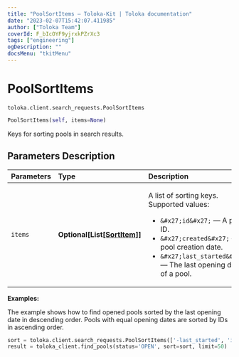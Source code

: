 ```yaml
---
title: "PoolSortItems — Toloka-Kit | Toloka documentation"
date: "2023-02-07T15:42:07.411985"
author: ["Toloka Team"]
coverId: F_bIcOYF9yjrxkPZrXc3
tags: ["engineering"]
ogDescription: ""
docsMenu: "tkitMenu"
---
```


# PoolSortItems
`toloka.client.search_requests.PoolSortItems`

```python
PoolSortItems(self, items=None)
```

Keys for sorting pools in search results.

## Parameters Description

| Parameters | Type | Description |
| :----------| :----| :-----------|
`items`|**Optional\[List\[[SortItem](/docs-new/toloka-kit/reference/toloka.client.search_requests.PoolSortItems.SortItem)\]\]**|<p>A list of sorting keys. Supported values:</p> <ul> <li>`&#x27;id&#x27;` — A pool ID.</li> <li>`&#x27;created&#x27;` — A pool creation date.</li> <li>`&#x27;last_started&#x27;` — The last opening date of a pool.</li> </ul>

**Examples:**

The example shows how to find opened pools sorted by the last opening date in descending order. Pools with equal opening dates are sorted by IDs in ascending order.

```python
sort = toloka.client.search_requests.PoolSortItems(['-last_started', 'id'])
result = toloka_client.find_pools(status='OPEN', sort=sort, limit=50)
```
